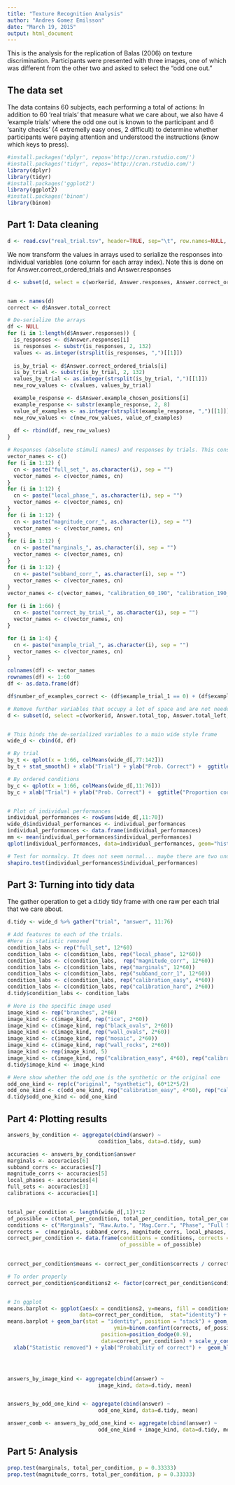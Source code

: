 ```yaml
---
title: "Texture Recognition Analysis"
author: "Andres Gomez Emilsson"
date: "March 19, 2015"
output: html_document
---
```


This is the analysis for the replication of Balas (2006) on texture discrimination. Participants were presented with three images, one of which was different from the other two and asked to select the "odd one out." 

The data set
------------

The data contains 60 subjects, each performing a total of actions: In addition to 60 'real trials' that measure what we care about, we also have 4 'example trials' where the odd one out is known to the participant and 6 'sanity checks' (4 extremelly easy ones, 2 difficult) to determine whether participants were paying attention and understood the instructions (know which keys to press).

```r
#install.packages('dplyr', repos='http://cran.rstudio.com/')
#install.packages('tidyr', repos='http://cran.rstudio.com/')
library(dplyr)
library(tidyr)
#install.packages('ggplot2')
library(ggplot2)
#install.packages('binom')
library(binom)
```



Part 1: Data cleaning
---------------------

```r
d <- read.csv("real_trial.tsv", header=TRUE, sep="\t", row.names=NULL, stringsAsFactors = FALSE)
```

We now transform the values in arrays used to serialize the responses into individual variables (one column for each array index). Note this is done on for Answer.correct_ordered_trials and Answer.responses

```r

d <- subset(d, select = c(workerid, Answer.responses, Answer.correct_ordered_trials, Answer.example_chosen_positions, Answer.total_top, Answer.total_left, Answer.total_right, Answer.total_correct, Answer.about, Answer.comment, Answer.age, Answer.gender, Answer.time_shown))


nam <- names(d)
correct <- d$Answer.total_correct

# De-serialize the arrays
df <- NULL
for (i in 1:length(d$Answer.responses)) {
  is_responses <- d$Answer.responses[i]
  is_responses <- substr(is_responses, 2, 132)
  values <- as.integer(strsplit(is_responses, ",")[[1]])
  
  is_by_trial <- d$Answer.correct_ordered_trials[i]
  is_by_trial <- substr(is_by_trial, 2, 132)
  values_by_trial <- as.integer(strsplit(is_by_trial, ",")[[1]])
  new_row_values <- c(values, values_by_trial)

  example_response <- d$Answer.example_chosen_positions[i]
  example_response <- substr(example_response, 2, 8)
  value_of_examples <- as.integer(strsplit(example_response, ",")[[1]])
  new_row_values <- c(new_row_values, value_of_examples)  
  
  df <- rbind(df, new_row_values)
}

# Responses (absolute stimuli names) and responses by trials. This constructs a vector with the names for the de-serialized variables.
vector_names <- c()
for (i in 1:12) {
  cn <- paste("full_set_", as.character(i), sep = "")
  vector_names <- c(vector_names, cn)
}
for (i in 1:12) {
  cn <- paste("local_phase_", as.character(i), sep = "")
  vector_names <- c(vector_names, cn)
}
for (i in 1:12) {
  cn <- paste("magnitude_corr_", as.character(i), sep = "")
  vector_names <- c(vector_names, cn)
}
for (i in 1:12) {
  cn <- paste("marginals_", as.character(i), sep = "")
  vector_names <- c(vector_names, cn)
}
for (i in 1:12) {
  cn <- paste("subband_corr_", as.character(i), sep = "")
  vector_names <- c(vector_names, cn)
}
vector_names <- c(vector_names, "calibration_60_190", "calibration_190_60", "calibration_10_240", "calibration_240_10", "calibration_110_130", "calibration_130_110")

for (i in 1:66) {
  cn <- paste("correct_by_trial_", as.character(i), sep = "")
  vector_names <- c(vector_names, cn)
}

for (i in 1:4) {
  cn <- paste("example_trial_", as.character(i), sep = "")
  vector_names <- c(vector_names, cn)
}

colnames(df) <- vector_names
rownames(df) <- 1:60
df <- as.data.frame(df)

df$number_of_examples_correct <- (df$example_trial_1 == 0) + (df$example_trial_2 == 2) + (df$example_trial_3 == 2) + (df$example_trial_4 == 1)

# Remove further variables that occupy a lot of space and are not needed anymore: The arrays
d <- subset(d, select =c(workerid, Answer.total_top, Answer.total_left, Answer.total_right, Answer.total_correct, Answer.about, Answer.comment, Answer.age, Answer.gender, Answer.time_shown))


# This binds the de-serialized variables to a main wide style frame
wide_d <- cbind(d, df)
```



```r

# By trial
by_t <- qplot(x = 1:66, colMeans(wide_d[,77:142]))
by_t + stat_smooth() + xlab("Trial") + ylab("Prob. Correct") +  ggtitle("Proportion correct by trial #")

# By ordered conditions
by_c <- qplot(x = 1:66, colMeans(wide_d[,11:76]))
by_c + xlab("Trial") + ylab("Prob. Correct") +  ggtitle("Proportion correct by condition #")


# Plot of individual performances
individual_performances <- rowSums(wide_d[,11:70])
wide_d$individual_performances <- individual_performances
individual_performances <- data.frame(individual_performances)
mm <- mean(individual_performances$individual_performances)
qplot(individual_performances, data=individual_performances, geom="histogram", binwidth = 1) +  geom_vline(aes(xintercept=c(20, mm), color = "0000ff")) + ggtitle("Correct out of 60")

# Test for normalcy. It does not seem normal... maybe there are two underlying strategies used.
shapiro.test(individual_performances$individual_performances)

```



Part 3: Turning into tidy data
---------------------

The gather operation to get a d.tidy tidy frame with one raw per each trial that we care about.
```r
d.tidy <- wide_d %>% gather("trial", "answer", 11:76)

# Add features to each of the trials. 
#Here is statistic removed
condition_labs <- rep("full_set", 12*60)
condition_labs <- c(condition_labs, rep("local_phase", 12*60))
condition_labs <- c(condition_labs,  rep("magnitude_corr", 12*60))
condition_labs <- c(condition_labs, rep("marginals", 12*60))
condition_labs <- c(condition_labs, rep("subband_corr_1", 12*60))
condition_labs <- c(condition_labs, rep("calibration_easy", 4*60))
condition_labs <- c(condition_labs, rep("calibration_hard", 2*60))
d.tidy$condition_labs <- condition_labs

# Here is the specific image used
image_kind <- rep("branches", 2*60)
image_kind <- c(image_kind, rep("ice", 2*60))
image_kind <- c(image_kind, rep("black_ovals", 2*60))
image_kind <- c(image_kind, rep("wall_ovals", 2*60))
image_kind <- c(image_kind, rep("mosaic", 2*60))
image_kind <- c(image_kind, rep("wall_rocks", 2*60))
image_kind <- rep(image_kind, 5)
image_kind <- c(image_kind, rep("calibration_easy", 4*60), rep("calibration_hard", 2*60))
d.tidy$image_kind <- image_kind

# Here show whether the odd_one is the synthetic or the original one
odd_one_kind <- rep(c("original", "synthetic"), 60*12*5/2)
odd_one_kind <- c(odd_one_kind, rep("calibration_easy", 4*60), rep("calibration_hard", 2*60))
d.tidy$odd_one_kind <- odd_one_kind


```



Part 4: Plotting results
---------------------


```r
answers_by_condition <- aggregate(cbind(answer) ~ 
                             condition_labs, data=d.tidy, sum)

accuracies <- answers_by_condition$answer
marginals <- accuracies[6]
subband_corrs <- accuracies[7]
magnitude_corrs <- accuracies[5]
local_phases <- accuracies[4]
full_sets <- accuracies[3]
calibrations <- accuracies[1]


total_per_condition <- length(wide_d[,1])*12
of_possible = c(total_per_condition, total_per_condition, total_per_condition, total_per_condition, total_per_condition, length(wide_d[,1])*4)
conditions <- c("Marginals", "Raw.Auto.", "Mag.Corr.", "Phase", "Full Set.", "Checks")
corrects =  c(marginals, subband_corrs, magnitude_corrs, local_phases, full_sets, calibrations)
correct_per_condition <- data.frame(conditions = conditions, corrects = corrects, 
                                    of_possible = of_possible)
 

correct_per_condition$means <- correct_per_condition$corrects / correct_per_condition$of_possible

# To order properly
correct_per_condition$conditions2 <- factor(correct_per_condition$conditions, as.character(correct_per_condition$conditions))


# In ggplot
means.barplot <- ggplot(aes(x = conditions2, y=means, fill = conditions2),
                       data=correct_per_condition,  stat="identity") + coord_cartesian(ylim = c(0.3, 1)) + ggtitle("Replication for Lesion on Structured textures")
means.barplot + geom_bar(stat = "identity", position = "stack") + geom_errorbar(aes(ymax=binom.confint(corrects, of_possible, conf.level = 0.95, methods = "bayes")$upper,
                                  ymin=binom.confint(corrects, of_possible, conf.level = 0.95, methods = "bayes")$lower),
                              position=position_dodge(0.9),
                              data=correct_per_condition) + scale_y_continuous(breaks = seq(0.3,1, by = 0.025)) +
  xlab("Statistic removed") + ylab("Probability of correct") +  geom_hline(aes(yintercept=c(0.333333))) 




answers_by_image_kind <- aggregate(cbind(answer) ~ 
                             image_kind, data=d.tidy, mean)


answers_by_odd_one_kind <- aggregate(cbind(answer) ~ 
                             odd_one_kind, data=d.tidy, mean)

answer_comb <- answers_by_odd_one_kind <- aggregate(cbind(answer) ~ 
                             odd_one_kind + image_kind, data=d.tidy, mean)

```


Part 5: Analysis
---------------------

```r


prop.test(marginals, total_per_condition, p = 0.33333)
prop.test(magnitude_corrs, total_per_condition, p = 0.33333)



```

